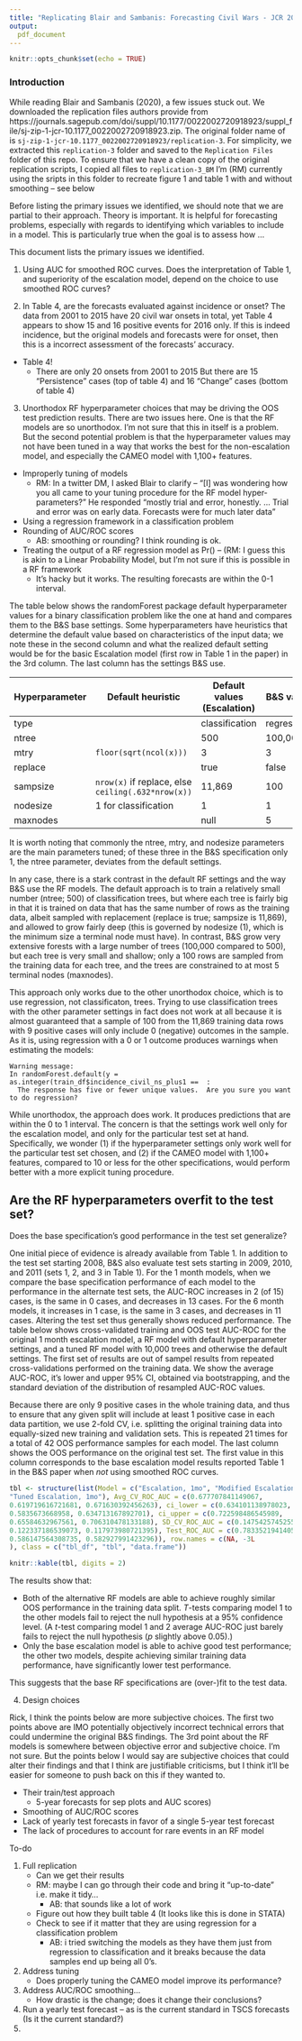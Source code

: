 ```yaml
---
title: "Replicating Blair and Sambanis: Forecasting Civil Wars - JCR 2020"
output: 
  pdf_document
---
```


```r
knitr::opts_chunk$set(echo = TRUE)
```


### Introduction

While reading Blair and Sambanis (2020), a few issues stuck out. We downloaded the replication files authors provide from https://journals.sagepub.com/doi/suppl/10.1177/0022002720918923/suppl_file/sj-zip-1-jcr-10.1177_0022002720918923.zip. The original folder name of is `sj-zip-1-jcr-10.1177_0022002720918923/replication-3`. For simplicity, we extracted this `replication-3` folder and saved to the `Replication Files` folder of this repo. To ensure that we have a clean copy of the original replication scripts, I copied all files to `replication-3_BM` I'm (RM) currently using the sripts in this folder to recreate figure 1 and table 1 with and without smoothing -- see below

Before listing the primary issues we identified, we should note that we are partial to their approach. Theory is important. It is helpful for forecasting problems, especially with regards to identifying which variables to include in a model. This is particularly true when the goal is to assess how ... 


This document lists the primary issues we identified. 

1. Using AUC for smoothed ROC curves. Does the interpretation of Table 1, and superiority of the escalation model, depend on the choice to use smoothed ROC curves?

2. In Table 4, are the forecasts evaluated against incidence or onset? The data from 2001 to 2015 have 20 civil war onsets in total, yet Table 4 appears to show 15 and 16 positive events for 2016 only. If this is indeed incidence, but the original models and forecasts were for onset, then this is a incorrect assessment of the forecasts' accuracy. 

- Table 4! 
  - There are only 20 onsets from 2001 to 2015 But there are 15 "Persistence" cases (top of table 4) and 16 "Change" cases (bottom of table 4)

3. Unorthodox RF hyperparameter choices that may be driving the OOS test prediction results. There are two issues here. One is that the RF models are so unorthodox. I'm not sure that this in itself is a problem. But the second potential problem is that the hyperparameter values may not have been tuned in a way that works the best for the non-escalation model, and especially the CAMEO model with 1,100+ features. 

- Improperly tuning of models
  - RM: In a twitter DM, I asked Blair to clarify -- "[I] was wondering how you all came to your tuning procedure for the RF model hyper-parameters?" He responded "mostly trial and error, honestly. ... Trial and error was on early data. Forecasts were for much later data"
- Using a regression framework in a classification problem
- Rounding of AUC/ROC scores
    + AB: smoothing or rounding? I think rounding is ok. 
- Treating the output of a RF regression model as Pr() -- (RM: I guess this is akin to a Linear Probability Model, but I'm not sure if this is possible in a RF framework
    + It's hacky but it works. The resulting forecasts are within the 0-1 interval.

The table below shows the randomForest package default hyperparameter values for a binary classification problem like the one at hand and compares them to the B&S base settings. Some hyperparameters have heuristics that determine the default value based on characteristics of the input data; we note these in the second column and what the realized default setting would be for the basic Escalation model (first row in Table 1 in the paper) in the 3rd column. The last column has the settings B&S use. 

|Hyperparameter|Default heuristic|Default values (Escalation)|B&S value|
|--------------|-----------------|--------------------------|---------|
|type          |                 | classification           | regression|
|ntree         |                 | 500                      | 100,000 |
|mtry          |`floor(sqrt(ncol(x)))`|3|3|
|replace       |                 | true | false |
|sampsize | `nrow(x)` if replace, else `ceiling(.632*nrow(x))` | 11,869 | 100 |
|nodesize | 1 for classification | 1 | 1 |
|maxnodes | | null | 5 |

It is worth noting that commonly the ntree, mtry, and nodesize parameters are the main parameters tuned; of these three in the B&S specification only 1, the ntree parameter, deviates from the default settings. 

In any case, there is a stark contrast in the default RF settings and the way B&S use the RF models. The default approach is to train a relatively small number (ntree; 500) of classification trees, but where each tree is fairly big in that it is trained on data that has the same number of rows as the training data, albeit sampled with replacement (replace is true; sampsize is 11,869), and allowed to grow fairly deep (this is governed by nodesize (1), which is the minimum size a terminal node must have). In contrast, B&S grow very extensive forests with a large number of trees (100,000 compared to 500), but each tree is very small and shallow; only a 100 rows are sampled from the training data for each tree, and the trees are constrained to at most 5 terminal nodes (maxnodes). 

This approach only works due to the other unorthodox choice, which is to use regression, not classificaton, trees. Trying to use classification trees with the other parameter settings in fact does not work at all because it is almost guaranteed that a sample of 100 from the 11,869 training data rows with 9 positive cases will only include 0 (negative) outcomes in the sample. As it is, using regression with a 0 or 1 outcome produces warnings when estimating the models: 

```
Warning message:
In randomForest.default(y = as.integer(train_df$incidence_civil_ns_plus1 ==  :
  The response has five or fewer unique values.  Are you sure you want to do regression?
```

While unorthodox, the approach does work. It produces predictions that are within the 0 to 1 interval. The concern is that the settings work well only for the escalation model, and only for the particular test set at hand. Specifically, we wonder (1) if the hyperparameter settings only work well for the particular test set chosen, and (2) if the CAMEO model with 1,100+ features, compared to 10 or less for the other specifications, would perform better with a more explicit tuning procedure.

## Are the RF hyperparameters overfit to the test set?

Does the base specification's good performance in the test set generalize? 

One initial piece of evidence is already available from Table 1. In addition to the test set starting 2008, B&S also evaluate test sets starting in 2009, 2010, and 2011 (sets 1, 2, and 3 in Table 1). For the 1 month models, when we compare the base specification performance of each model to the performance in the alternate test sets, the AUC-ROC increases in 2 (of 15) cases, is the same in 0 cases, and decreases in 13 cases. For the 6 month models, it increases in 1 case, is the same in 3 cases, and decreases in 11 cases. Altering the test set thus generally shows reduced performance. 
The table below shows cross-validated training and OOS test AUC-ROC for the original 1 month escalation model, a RF model with default hyperparameter settings, and a tuned RF model with 10,000 trees and otherwise the default settings. The first set of results are out of sampel results from repeated cross-validations performed on the training data. We show the average AUC-ROC, it's lower and upper 95\% CI, obtained via bootstrapping, and the standard deviation of the distribution of resampled AUC-ROC values.

Because there are only 9 positive cases in the whole training data, and thus to ensure that any given split will include at least 1 positive case in each data partition, we use 2-fold CV, i.e. splitting the original training data into equally-sized new training and validation sets. This is repeated 21 times for a total of 42 OOS performance samples for each model. The last column shows the OOS performance on the original test set. The first value in this column corresponds to the base escalation model results reported Table 1 in the B&S paper when *not* using smoothed ROC curves. 

```r
tbl <- structure(list(Model = c("Escalation, 1mo", "Modified Escalation, 1mo", 
"Tuned Escalation, 1mo"), Avg_CV_ROC_AUC = c(0.677707841149067, 
0.619719616721681, 0.671630392456263), ci_lower = c(0.634101138978023, 
0.5835673668958, 0.634713167892701), ci_upper = c(0.722598486545989, 
0.65584632967561, 0.706310478133188), SD_CV_ROC_AUC = c(0.147542574525528, 
0.122337186539073, 0.117973980721395), Test_ROC_AUC = c(0.783352194140576, 
0.586147564308735, 0.582927991423296)), row.names = c(NA, -3L
), class = c("tbl_df", "tbl", "data.frame"))

knitr::kable(tbl, digits = 2)
```

The results show that:

- Both of the alternative RF models are able to achieve roughly similar OOS performance in the training data split. *T*-tests comparing model 1 to the other models fail to reject the null hypothesis at a 95\% confidence level. (A *t*-test comparing model 1 and 2 average AUC-ROC just barely fails to reject the null hypothesis (*p* slightly above 0.05).)
- Only the base escalation model is able to achive good test performance; the other two models, despite achieving similar training data performance, have significantly lower test performance. 

This suggests that the base RF specifications are (over-)fit to the test data. 

4. Design choices

Rick, I think the points below are more subjective choices. The first two points above are IMO potentially objectively incorrect technical errors that could undermine the original B&S findings. The 3rd point about the RF models is somewhere between objective error and subjective choice. I'm not sure. But the points below I would say are subjective choices that could alter their findings and that I think are justifiable criticisms, but I think it'll be easier for someone to push back on this if they wanted to. 

- Their train/test approach 
  - 5-year forecasts for sep plots and AUC scores)
- Smoothing of AUC/ROC scores
- Lack of yearly test forecasts in favor of a single 5-year test forecast
- The lack of procedures to account for rare events in an RF model

To-do

1. Full replication
    - Can we get their results
    - RM: maybe I can go through their code and bring it "up-to-date" i.e. make it tidy... 
        + AB: that sounds like a lot of work
    - Figure out how they built table 4 (It looks like this is done in STATA)
    - Check to see if it matter that they are using regression for a classification problem
        + AB: i tried switching the models as they have them just from regression to classification and it breaks because the data samples end up being all 0's. 
2. Address tuning 
    - Does properly tuning the CAMEO model improve its performance?
3. Address AUC/ROC smoothing... 
    - How drastic is the change; does it change their conclusions? 
4. Run a yearly test forecast -- as is the current standard in TSCS forecasts (Is it the current standard?) 
5. 
